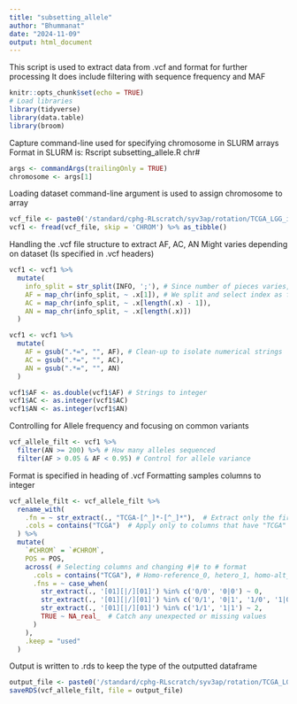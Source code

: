 ```yaml
---
title: "subsetting_allele"
author: "Bhummanat"
date: "2024-11-09"
output: html_document
---
```


This script is used to extract data from .vcf and format for further processing
It does include filtering with sequence frequency and MAF

```r
knitr::opts_chunk$set(echo = TRUE)
# Load libraries
library(tidyverse)
library(data.table)
library(broom)
```

Capture command-line used for specifying chromosome in SLURM arrays
Format in SLURM is:
Rscript subsetting_allele.R chr#
```r
args <- commandArgs(trailingOnly = TRUE)
chromosome <- args[1]
```

Loading dataset
command-line argument is used to assign chromosome to array
```r
vcf_file <- paste0('/standard/cphg-RLscratch/syv3ap/rotation/TCGA_LGG_imputed_germline/', chromosome, '_LGG_filtered.vcf.gz')
vcf1 <- fread(vcf_file, skip = 'CHROM') %>% as_tibble()
```

Handling the .vcf file structure to extract AF, AC, AN
Might varies depending on dataset (Is specified in .vcf headers)
```r
vcf1 <- vcf1 %>% 
  mutate(
    info_split = str_split(INFO, ';'), # Since number of pieces varies,
    AF = map_chr(info_split, ~ .x[1]), # We split and select index as follows
    AC = map_chr(info_split, ~ .x[length(.x) - 1]),
    AN = map_chr(info_split, ~ .x[length(.x)])
  )

vcf1 <- vcf1 %>% 
  mutate(
    AF = gsub(".*=", "", AF), # Clean-up to isolate numerical strings
    AC = gsub(".*=", "", AC), 
    AN = gsub(".*=", "", AN)
  )

vcf1$AF <- as.double(vcf1$AF) # Strings to integer
vcf1$AC <- as.integer(vcf1$AC) 
vcf1$AN <- as.integer(vcf1$AN)
```

Controlling for Allele frequency and focusing on common variants
```r
vcf_allele_filt <- vcf1 %>% 
  filter(AN >= 200) %>% # How many alleles sequenced
  filter(AF > 0.05 & AF < 0.95) # Control for allele variance
```

Format is specified in heading of .vcf
Formatting samples columns to integer
```r
vcf_allele_filt <- vcf_allele_filt %>%  
  rename_with(
    .fn = ~ str_extract(., "TCGA-[^_]*-[^_]*"),  # Extract only the first "TCGA-.*-.*" part
    .cols = contains("TCGA")  # Apply only to columns that have "TCGA" in their name
  ) %>% 
  mutate(
    `#CHROM` = `#CHROM`,
    POS = POS,
    across( # Selecting columns and changing #|# to # format
      .cols = contains("TCGA"), # Homo-reference_0, hetero_1, homo-alt_2
      .fns = ~ case_when(
        str_extract(., '[01][|/][01]') %in% c('0/0', '0|0') ~ 0,
        str_extract(., '[01][|/][01]') %in% c('0/1', '0|1', '1/0', '1|0') ~ 1,
        str_extract(., '[01][|/][01]') %in% c('1/1', '1|1') ~ 2,
        TRUE ~ NA_real_  # Catch any unexpected or missing values
      )
    ),
    .keep = "used"
  )
```

Output is written to .rds to keep the type of the outputted dataframe
```r
output_file <- paste0('/standard/cphg-RLscratch/syv3ap/rotation/TCGA_LGG_imputed_germline/LGG', chromosome, '_allele_filt.rds')
saveRDS(vcf_allele_filt, file = output_file)
```





